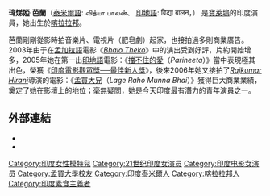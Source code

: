 {{Infobox entertainer
| 姓名     = 瑋焍婭·芭蘭
| 類型     = 女演員
| 圖片     = Vidya Balan at the 63rd Filmfare Awards.jpg
| 圖片尺寸 = 250px
| 綽號     = 
| 國籍     = 
| birthname = Vidya Balan
| 出生日期 = {{birth date and age|1979|1|1}}
| 出生地點 = {{IND}}[[喀拉拉邦|喀拉拉邦]][[帕拉克卡德|帕拉克卡德]]
| 職業     = [[演員|演員]]
| 語言     = 
| 教育程度 = 大學畢業
| 宗教信仰 = 
| 配偶     = {{marriage|Siddharth Roy Kapur|2012}}
| 伴侶     = 
| 兒女     = 
| 父母     = 
| 亲属     = 
| 出道作   = 
| 出道日期 = 
| 代表作   =  
| 活躍年代 = 2003年至今
| 網站     = 
| IMDb    = 1799038
| 現任成員 = 
| 過往成員 = 
| filmfareawards=  '''[[Filmfare_Best_Actress_Award|最佳女演員]]''':<br />2010 ''Paa''<br /> 2012 ''[[污点桃色照|The Dirty Picture]]''<br />2013 ''Kahaani''<br /> 2018 ''Tumhari Sulu''<br>'''[[Filmfare_Best_Female_Debut_Award|最佳新人獎]]''': ''[[Parineeta_(2005_film)|擋不住的愛]]'' (2006) <br> '''年度新面孔''': ''[[Parineeta_(2005_film)|擋不住的愛]]'' (2006)
| nationalfilmawards= '''最佳女演員'''<br> 2011 ''[[污点桃色照|The Dirty Picture]]''
}}

'''瑋焍婭·芭蘭'''（[[泰米爾語|泰米爾語]]: வித்யா பாலன்、<!--, [[Malayalam_language|Malayalam]]: വിദ്യാ ബാലന്‍, -->[[印地語|印地語]]: विद्या बालन，{{bd|1979年|1月1日|}}）<!-- is an award-winning [[India|India]]n [[actress|actress]] who appears in [[Bollywood|Bollywood]] movies. -->是[[寶萊塢|寶萊塢]]的印度演員，她出生於[[喀拉拉邦|喀拉拉邦]]。

芭蘭剛剛從影時拍音樂片、電視片（肥皂劇）起家，也接拍過多則商業廣告。2003年由于在[[孟加拉語|孟加拉語]]電影《''[[Bhalo_Theko|Bhalo Theko]]''》中的演出受到好評，片約開始增多，2005年她在第一出[[印地語|印地語]]電影：《[[擋不住的愛|擋不住的愛]]（''Parineeta''）》當中表現極其出色，榮獲《[[印度電影觀眾獎|印度電影觀眾獎──最佳新人獎]]》，後來2006年她又接拍了''[[Rajkumar_Hirani|Rajkumar Hirani]]''導演的電影：《[[孟買大兄|孟買大兄]]（''Lage Raho Munna Bhai''）》獲得巨大商業業績，奠定了她在影壇上的地位；毫無疑問，她是今天印度最有潛力的青年演員之一。

== 外部連結 ==
{{commons category|Vidya Balan}}
* {{imdb name|id=1799038|name=瑋焍婭·芭蘭}}
* {{Instagram|balanvidya}}

{{Authority control}}
{{DEFAULTSORT:Balan, Vidya}}
[[Category:印度女性模特兒|Category:印度女性模特兒]]
[[Category:21世纪印度女演员|Category:21世纪印度女演员]]
[[Category:印度电影女演员|Category:印度电影女演员]]
[[Category:孟買大學校友|Category:孟買大學校友]]
[[Category:印度泰米爾人|Category:印度泰米爾人]]
[[Category:喀拉拉邦人|Category:喀拉拉邦人]]
[[Category:印度素食主義者|Category:印度素食主義者]]